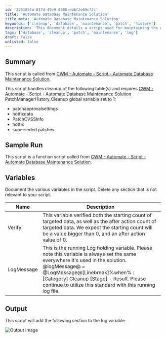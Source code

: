 ```yaml
---
id: '225185fa-817d-49e9-8000-ebbf2e69cf2c'
title: 'Automate Database Maintenance Solution'
title_meta: 'Automate Database Maintenance Solution'
keywords: ['cleanup', 'database', 'maintenance', 'patch', 'history']
description: 'This document details a script used for maintaining the Automate database by cleaning up specific tables related to patch management. It outlines the required global variable settings, describes the script’s functionality, and provides an overview of the variables used within the script.'
tags: ['database', 'cleanup', 'patch', 'maintenance', 'log']
draft: false
unlisted: false
---
```

## Summary

This script is called from [CWM - Automate - Script - Automate Database Maintenance Solution](https://proval.itglue.com/DOC-5078775-11637293).

This script handles cleanup of the following table(s) and requires [CWM - Automate - Script - Automate Database Maintenance Solution](https://proval.itglue.com/DOC-5078775-11637293) PatchManagerHistory_Cleanup global variable set to 1:

- patchapprovalsettings
- hotfixdata
- PatchCVSSInfo
- hotfix
- superseded patches

## Sample Run

This script is a function script called from [CWM - Automate - Script - Automate Database Maintenance Solution](https://proval.itglue.com/DOC-5078775-11637293).

## Variables

Document the various variables in the script. Delete any section that is not relevant to your script.

| Name        | Description                                                                                                                                                              |
|-------------|--------------------------------------------------------------------------------------------------------------------------------------------------------------------------|
| Verify      | This variable verified both the starting count of targeted data, as well as the after action count of targeted data. We expect the starting count will be a value bigger than 0, and an after action value of 0. |
| LogMessage  | This is the running Log holding variable. Please note this variable is always set the same everywhere it's used in the solution. @logMessage@ = @LogMessage@[Linebreak]%when% : [Category] Cleanup [Stage] - Result. Please continue to utilize this standard with this running log file. |

## Output

This script will add the following section to the log variable:

![Output Image](../../../static/img/Automate-Database-Maintenance---Patch-Manager/image_1.png)











